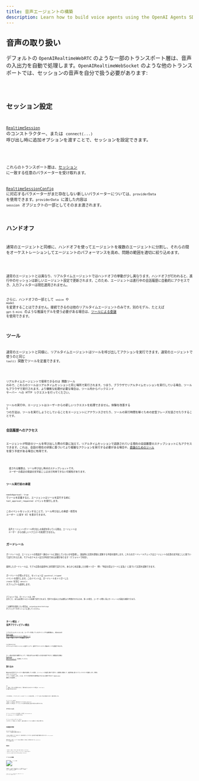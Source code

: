 ```yaml
---
title: 音声エージェントの構築
description: Learn how to build voice agents using the OpenAI Agents SDK, what features are available, how to architecture your application, and more.
---
```



## 音声の取り扱い

デフォルトの `OpenAIRealtimeWebRTC` のような一部のトランスポート層は、音声の入出力を自動で処理します。`OpenAIRealtimeWebSocket` のような他のトランスポートでは、セッションの音声を自分で扱う必要があります:

<Code lang="typescript" code={handleAudioExample} />

## セッション設定

[`RealtimeSession`](/openai-agents-js/openai/agents-realtime/classes/realtimesession/) のコンストラクター、または `connect(...)` 呼び出し時に追加オプションを渡すことで、セッションを設定できます。

<Code lang="typescript" code={configureSessionExample} />

これらのトランスポート層は、[セッション](https://platform.openai.com/docs/api-reference/realtime-client-events/session/update) に一致する任意のパラメーターを受け取れます。

[RealtimeSessionConfig](/openai-agents-js/openai/agents-realtime/type-aliases/realtimesessionconfig/) に対応するパラメーターがまだ存在しない新しいパラメーターについては、`providerData` を使用できます。`providerData` に渡した内容は `session` オブジェクトの一部としてそのまま渡されます。

## ハンドオフ

通常のエージェントと同様に、ハンドオフを使ってエージェントを複数のエージェントに分割し、それらの間をオーケストレーションしてエージェントのパフォーマンスを高め、問題の範囲を適切に絞り込めます。

<Code lang="typescript" code={multiAgentsExample} />

通常のエージェントとは異なり、リアルタイムエージェントではハンドオフの挙動が少し異なります。ハンドオフが行われると、進行中のセッションは新しいエージェント設定で更新されます。このため、エージェントは進行中の会話履歴に自動的にアクセスでき、入力フィルターは現在適用されません。

さらに、ハンドオフの一部として `voice` や `model` を変更することはできません。接続できるのは他のリアルタイムエージェントのみです。別のモデル、たとえば `gpt-5-mini` のような推論モデルを使う必要がある場合は、[ツールによる委譲](#delegation-through-tools) を使用できます。

## ツール

通常のエージェントと同様に、リアルタイムエージェントはツールを呼び出してアクションを実行できます。通常のエージェントで使うのと同じ `tool()` 関数でツールを定義できます。

<Code lang="typescript" code={defineToolExample} />

リアルタイムエージェントで使用できるのは 関数ツール のみで、これらのツールはリアルタイムセッションと同じ場所で実行されます。つまり、ブラウザでリアルタイムセッションを実行している場合、ツールもブラウザで実行されます。より機微な処理が必要な場合は、ツール内からバックエンド サーバー への HTTP リクエストを行ってください。

ツールの実行中、エージェントはユーザーからの新しいリクエストを処理できません。体験を改善する 1 つの方法は、ツールを実行しようとしていることをエージェントにアナウンスさせたり、ツールの実行時間を稼ぐための定型フレーズを話させたりすることです。

### 会話履歴へのアクセス

エージェントが特定のツールを呼び出した際の引数に加えて、リアルタイムセッションで追跡されている現在の会話履歴のスナップショットにもアクセスできます。これは、会話の現在の状態に基づいてより複雑なアクションを実行する必要がある場合や、[委譲のためのツール](#delegation-through-tools) を使う予定がある場合に有用です。

<Code lang="typescript" code={toolHistoryExample} />

<Aside type="note">
  渡される履歴は、ツール呼び出し時点のスナップショットです。
  ユーザーの直近の発話の文字起こしはまだ利用できない可能性があります。
</Aside>

### ツール実行前の承認

`needsApproval: true` でツールを定義すると、エージェントはツールを実行する前に `tool_approval_requested` イベントを発行します。

このイベントをリッスンすることで、ツール呼び出しの承認・拒否を ユーザー に促す UI を表示できます。

<Code lang="typescript" code={toolApprovalEventExample} />

<Aside type="note">
  音声エージェントがツール呼び出しの承認を待っている間は、エージェントは
  ユーザー からの新しいリクエストを処理できません。
</Aside>

## ガードレール

ガードレールは、エージェントの発話が一連のルールに違反していないかを監視し、違反時に応答を即座に遮断する手段を提供します。これらのガードレールチェックはエージェントの応答の文字起こしに基づいて実行されるため、モデルのテキスト出力が有効である必要があります（デフォルトで有効）。

提供したガードレールは、モデル応答の返却中に非同期で実行され、あらかじめ定義した分類トリガー（例:「特定の禁止ワードに言及」）に基づいて応答を遮断できます。

ガードレールが発火すると、セッションは `guardrail_tripped` イベントを発行します。このイベントは、ガードレールをトリガーした `itemId` を含む `details` オブジェクトも提供します。

<Code lang="typescript" code={guardrailsExample} />

デフォルトでは、ガードレールは 100 文字ごと、または応答テキストの末尾で実行されます。音声での読み上げは通常より時間がかかるため、多くの場合、ユーザーが聞く前にガードレールが違反を検知できます。

この動作を変更したい場合は、`outputGuardrailSettings` オブジェクトをセッションに渡してください。

<Code lang="typescript" code={guardrailSettingsExample} />

## ターン検出 / 音声アクティビティ検出

リアルタイムセッションは、ユーザーが話しているタイミングを自動検出し、組み込みの [Realtime API の音声アクティビティ検出モード](https://platform.openai.com/docs/guides/realtime-vad) を使って新しいターンを開始します。

`turnDetection` オブジェクトをセッションに渡すことで、音声アクティビティ検出モードを変更できます。

<Code lang="typescript" code={turnDetectionExample} />

ターン検出の設定を調整することで、不要な割り込みや無音への対応を改善できます。各種設定の詳細は [Realtime API ドキュメント](https://platform.openai.com/docs/guides/realtime-vad) を参照してください

## 割り込み

組み込みの音声アクティビティ検出を使用している場合、エージェントの発話に被せて話すと、自動的に検知して、発話内容に基づいてコンテキストを更新します。同時に `audio_interrupted` イベントも発行します。これは、すべての音声再生を即時停止するために使用できます（WebSocket 接続にのみ適用）。

<Code lang="typescript" code={audioInterruptedExample} />

UI に「停止」ボタンを用意するなど、手動で割り込みを行いたい場合は、`interrupt()` を手動で呼び出せます:

<Code lang="typescript" code={sessionInterruptExample} />

いずれの場合も、リアルタイムセッションはエージェントの生成を中断し、ユーザーに話した内容の認識を切り捨て、履歴を更新します。

エージェントに WebRTC で接続している場合は、音声出力もクリアされます。WebSocket を使用している場合は、キューに入っている音声の再生停止を自前で処理する必要があります。

## テキスト入力

エージェントにテキスト入力を送信したい場合、`RealtimeSession` の `sendMessage` メソッドを使用できます。

エージェントとのインターフェースを 2 つのモダリティで有効にしたい場合や、会話に追加のコンテキストを提供したい場合に便利です。

<Code lang="typescript" code={sendMessageExample} />

## 会話履歴の管理

`RealtimeSession` は `history` プロパティで会話履歴を自動的に管理します:

これを使って履歴をユーザーに表示したり、追加の処理を行ったりできます。会話の進行中は履歴が継続的に変化するため、`history_updated` イベントをリッスンできます。

履歴を変更したい場合（メッセージを完全に削除する、文字起こしを更新するなど）は、`updateHistory` メソッドを使用します。

<Code lang="typescript" code={updateHistoryExample} />

### 制限事項

1. 現時点では、関数ツール呼び出しを後から更新・変更することはできません
2. 履歴でのテキスト出力には、文字起こしとテキストモダリティの有効化が必要です
3. 割り込みにより途中で打ち切られた応答には文字起こしがありません

## ツールによる委譲

![ツールによる委譲](https://cdn.openai.com/API/docs/diagram-speech-to-speech-agent-tools.png)

会話履歴とツール呼び出しを組み合わせることで、会話を別のバックエンド エージェントに委譲して、より複雑なアクションを実行し、その結果を ユーザー に返すことができます。

<Code lang="typescript" code={delegationAgentExample} />

以下のコードは サーバー 上で実行されます。この例では Next.js の Server Actions を使用しています。

<Code lang="typescript" code={serverAgentExample} />
